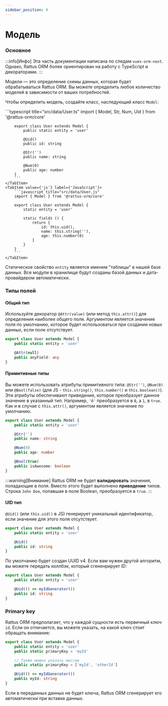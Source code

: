 ```yaml
---
sidebar_position: 4
---
```


# Модель

### Основное

:::info[Инфо]
Эта часть документации написана по следам `vuex-orm-next`.
Однако, Rattus ORM более ориентирован на работу с 
TypeScript и декораторами.
:::

Модели — это определение схемы данных, которая будет 
обрабатываться Rattus ORM. Вы можете определить любое 
количество моделей в зависимости от ваших потребностей.

Чтобы определить модель, создайте класс, наследующий 
класс `Model`:

<Tabs>
    <TabItem value={'ts'} label={'TypeScript'}>
        ```typescript title="src/data/User.ts"
        import { Model, Str, Num, Uid } from '@rattus-orm/core'

        export class User extends Model {
            public static entity = 'user'

            @Uid()
            public id: string

            @Str('')
            public name: string

            @Num(0)
            public age: number
        }
        ```
    </TabItem>
    <TabItem value={'js'} label={'JavaScript'}>
        ```javascript title="src/data/User.js"
        import { Model } from '@rattus-orm/core'

        export class User extends Model {
            static entity = 'user'

            static fields () {
                return {
                    id: this.uid(),
                    name: this.string(''),
                    age: this.number(0)
                }
            }
        }
        ```
    </TabItem>
</Tabs>

Статическое свойство `entity` является именем "таблицы" в
нашей базе данных. Все модули в хранилище будут созданы
базой данных и дата-провайдером автоматически.

### Типы полей

#### Общий тип

Используйте декоратор `@Attr(value)` (или метод `this.attr()`) для определения наиболее
общего поля. Аргументом является значение поля по
умолчанию, которое будет использоваться при создании
новых данных, если поле отсутствует.

```typescript
export class User extends Model {
    public static entity = 'user'

    @Attr(null)
    public anyField: any
}
```

#### Примитивные типы
Вы можете использовать атрибуты примитивного типа:
`@Str('')`, `@Num(0)` или `@Bool(false)`
(для JS - `this.string()`, `this.number()` и `this.boolean()`).
Эти атрибуты обеспечивают приведение, которое
преобразует данное значение в указанный тип.
Например, `'0'` преобразуется в `0`, а `1`, в `true`.
Как и в случае с `this.attr()`, аргументом является
значение по умолчанию.

```typescript
export class User extends Model {
    public static entity = 'user'

    @Str('')
    public name: string

    @Num(0)
    public age: number

    @Bool(true)
    public isAwesome: boolean
}
```

:::warning[Внимание]
Rattus ORM не будет **валидировать** значения, попадающие
в поля. Вместо этого будет выполнено **приведение** типов.
Строка `John Doe`, попавшая в поле Boolean, преобразуется
в `true`.
:::

#### UID тип
`@Uid()`  (или `this.uid()` в JS) генерирует уникальный
идентификатор, если значение для этого поля отсутствует.

```typescript
export class User extends Model {
    public static entity = 'user'

    @Uid()
    public id: string
}
```
По умолчанию будет создан UUID v4. Если вам нужен другой
алгоритм, вы можете передать коллбэк, который сгененрирует
ID:

```typescript
export class User extends Model {
    public static entity = 'user'

    @Uid(() => myIdGenerator())
    public id: string
}
```

### Primary key
Rattus ORM предполагает, что у каждой сущности есть
первичный ключ `id`. Если он отличается, вы можете
указать, на какой ключ стоит обращать внимание:
```typescript
export class User extends Model {
    public static entity = 'user'
    public static primaryKey = 'myId'

    // Также можно указать массив
    public static primaryKey = ['myId', 'otherId']

    @Uid(() => myIdGenerator())
    public myId: string
}
```

Если в переданных данных не будет ключа, Rattus ORM
сгенерирует его автоматически при вставке данных.

